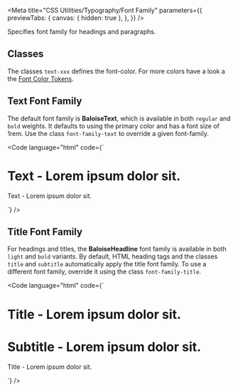 
<Meta
  title="CSS Utilities/Typography/Font Family"
  parameters={{
    previewTabs: {
      canvas: { hidden: true },
    },
  }}
/>

<Banner label="Font Family" section="CSS Utilities" color="yellow" puzzle />

<Lead>Specifies font family for headings and paragraphs.</Lead>

## Classes

The classes `text-xxx` defines the font-color. For more colors have a look a the [Font Color Tokens]().

<CssTypographyFamily />

## Text Font Family

The default font family is **BaloiseText**, which is available in both `regular` and `bold` weights.
It defaults to using the primary color and has a font size of 1rem. Use the class `font-family-text` to override a given font-family.

<Code
  language="html"
  code={`
<h1 class="title font-family-text">Text - Lorem ipsum dolor sit.</h1>
<p>Text - Lorem ipsum dolor sit.</p>
`}
/>

## Title Font Family

For headings and titles, the **BaloiseHeadline** font family is available in both `light` and `bold` variants.
By default, HTML heading tags and the classes `title` and `subtitle` automatically apply the title font family.
To use a different font family, override it using the class `font-family-title`.

<Code
  language="html"
  code={`
<h1 class="title">Title - Lorem ipsum dolor sit.</h1>
<h1 class="subtitle">Subtitle - Lorem ipsum dolor sit.</h1>
<p class="font-family-title">Title - Lorem ipsum dolor sit.</p>
`}
/>

<Footer>
  <LinkCards>
    <LinkCard
      pageTitle="Foundation/Typography"
      description="Baloise Create is the corporate typeface. Its clear appearance underlines the modern and future-oriented brand expression."
    />
    <LinkCard
      pageTitle="Tokens/Overview"
      description="Design tokens serve as the definitive source for naming and storing design choices."
    />
  </LinkCards>
</Footer>
